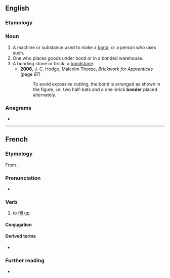 {{also|bönder}}
==English==

===Etymology===
{{suffix|en|bond|er}}

===Noun===
{{en-noun}}

# A machine or substance used to make a [[bond]], or a person who uses such.
# One who places goods under bond or in a bonded warehouse.
# A bonding stone or brick; a [[bondstone]].
#* '''2006''', J. C. Hodge, Malcolm Thorpe, ''Brickwork for Apprentices'' (page 97)
#*: To avoid excessive cutting, the bond is arranged as shown in the figure, i.e. two half-bats and a one-brick '''bonder''' placed alternately.

===Anagrams===
* {{anagrams|en|a=bdenor|Bodner|Borden|Bredon|Broden|borned|bronde|rebond}}

----

==French==

===Etymology===
From {{af|fr|bonde|-er}}.

===Pronunciation===
* {{audio|fr|LL-Q150 (fra)-Lyokoï-bonder.wav|Audio}}

===Verb===
{{fr-verb}}

# to [[fill up]]

====Conjugation====
{{fr-conj-auto}}

====Derived terms====
* {{l|fr|bondé}}

===Further reading===
* {{R:TLFi}}